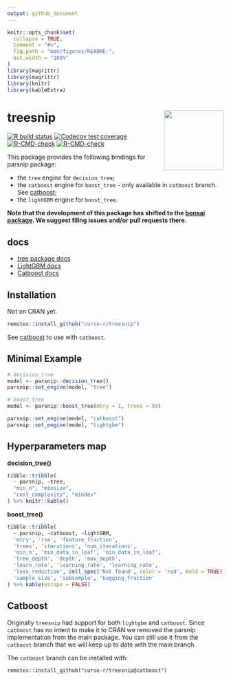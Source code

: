 ```yaml
---
output: github_document
---
```


<!-- README.md is generated from README.Rmd. Please edit that file -->

```r
knitr::opts_chunk$set(
  collapse = TRUE,
  comment = "#>",
  fig.path = "man/figures/README-",
  out.width = "100%"
)
library(magrittr)
library(magrittr)
library(knitr)
library(kableExtra)
```

# treesnip <a href='https://curso-r.github.io/treesnip'><img src='man/figures/logo.png' align="right" height="139" /></a>

<!-- badges: start -->
[![R build status](https://github.com/curso-r/treesnip/workflows/R-CMD-check/badge.svg)](https://github.com/curso-r/treesnip)
[![Codecov test coverage](https://codecov.io/gh/curso-r/treesnip/branch/master/graph/badge.svg)](https://app.codecov.io/gh/curso-r/treesnip?branch=master)
[![R-CMD-check](https://github.com/curso-r/treesnip/workflows/R-CMD-check/badge.svg)](https://github.com/curso-r/treesnip/actions)
[![R-CMD-check](https://github.com/curso-r/treesnip/actions/workflows/R-CMD-check.yaml/badge.svg)](https://github.com/curso-r/treesnip/actions/workflows/R-CMD-check.yaml)
<!-- badges: end -->

This package provides the following bindings for parsnip package:

- the `tree` engine for `decision_tree`;
- the `catboost` engine for `boost_tree` - only available in `catboost` branch. See [catboost](#catboost);
- the `lightGBM` engine for `boost_tree`.

**Note that the development of this package has shifted to the [bonsai package](https://github.com/tidymodels/bonsai). We suggest filing issues and/or pull requests there.**


## docs

- [tree package docs](https://cran.r-project.org/web/packages/tree/tree.pdf)
- [LightGBM docs](https://lightgbm.readthedocs.io/)
- [Catboost docs](https://catboost.ai/docs/)

## Installation

Not on CRAN yet.

``` r
remotes::install_github("curso-r/treesnip")
```

See [catboost](#catboost) to use with `catboost`.

## Minimal Example

``` r
# decision_tree
model <- parsnip::decision_tree()
parsnip::set_engine(model, "tree")

# boost_tree
model <- parsnip::boost_tree(mtry = 1, trees = 50)

parsnip::set_engine(model, "catboost")
parsnip::set_engine(model, "lightgbm")
```

## Hyperparameters map

**decision_tree()**

```r
tibble::tribble(
  ~ parsnip, ~tree, 
  "min_n", "minsize",
  "cost_complexity", "mindev"
) %>% knitr::kable()
```

**boost_tree()**

```r
tibble::tribble(
  ~ parsnip, ~catboost, ~lightGBM,
  'mtry', 'rsm', 'feature_fraction',
  'trees', 'iterations', 'num_iterations',
  'min_n', 'min_data_in_leaf', 'min_data_in_leaf',
  'tree_depth', 'depth', 'max_depth',
  'learn_rate', 'learning_rate', 'learning_rate',
  'loss_reduction', cell_spec('Not found', color = 'red', bold = TRUE), 'min_gain_to_split',
  'sample_size', 'subsample', 'bagging_fraction'
) %>% kable(escape = FALSE) 
```

## Catboost

Originally `treesnip` had support for both `lightgbm` and `catboost`. Since `catboost` has no intent to make it to CRAN we removed the parsnip implementation from the main package. You can still use it from the `catboost` branch that we will keep up to date with the main branch. 

The `catboost` branch can be installed with:

```
remotes::install_github("curso-r/treesnip@catboost")
```

